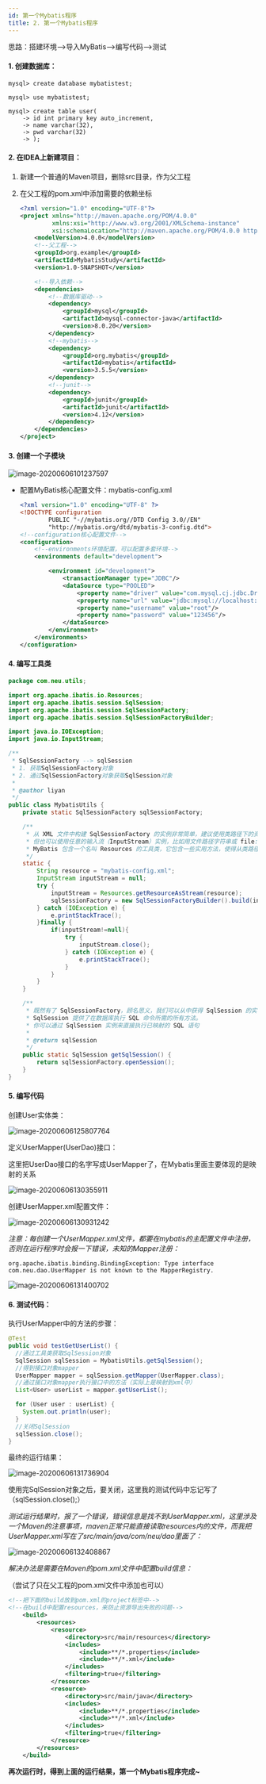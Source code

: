 ```yaml
---
id: 第一个Mybatis程序
title: 2. 第一个Mybatis程序
---
```


思路：搭建环境-->导入MyBatis-->编写代码-->测试



#### 1. 创建数据库：

```mysql
mysql> create database mybatistest;

mysql> use mybatistest;

mysql> create table user(
    -> id int primary key auto_increment,
    -> name varchar(32),
    -> pwd varchar(32)
    -> );
```



#### 2. 在IDEA上新建项目：

1. 新建一个普通的Maven项目，删除src目录，作为父工程

2. 在父工程的pom.xml中添加需要的依赖坐标

   ```xml
   <?xml version="1.0" encoding="UTF-8"?>
   <project xmlns="http://maven.apache.org/POM/4.0.0"
            xmlns:xsi="http://www.w3.org/2001/XMLSchema-instance"
            xsi:schemaLocation="http://maven.apache.org/POM/4.0.0 http://maven.apache.org/xsd/maven-4.0.0.xsd">
       <modelVersion>4.0.0</modelVersion>
       <!--父工程-->
       <groupId>org.example</groupId>
       <artifactId>MybatisStudy</artifactId>
       <version>1.0-SNAPSHOT</version>
   
       <!--导入依赖-->
       <dependencies>
           <!--数据库驱动-->
           <dependency>
               <groupId>mysql</groupId>
               <artifactId>mysql-connector-java</artifactId>
               <version>8.0.20</version>
           </dependency>
           <!--mybatis-->
           <dependency>
               <groupId>org.mybatis</groupId>
               <artifactId>mybatis</artifactId>
               <version>3.5.5</version>
           </dependency>
           <!--junit-->
           <dependency>
               <groupId>junit</groupId>
               <artifactId>junit</artifactId>
               <version>4.12</version>
           </dependency>
       </dependencies>
   </project>
   ```



#### 3. 创建一个子模块

![image-20200606101237597](https://images.shiguangping.com/imgs/20200606101237.png)

- 配置MyBatis核心配置文件：mybatis-config.xml

  ```xml
  <?xml version="1.0" encoding="UTF-8" ?>
  <!DOCTYPE configuration
          PUBLIC "-//mybatis.org//DTD Config 3.0//EN"
          "http://mybatis.org/dtd/mybatis-3-config.dtd">
  <!--configuration核心配置文件-->
  <configuration>
      <!--environments环境配置，可以配置多套环境-->
      <environments default="development">
  
          <environment id="development">
              <transactionManager type="JDBC"/>
              <dataSource type="POOLED">
                  <property name="driver" value="com.mysql.cj.jdbc.Driver"/>
                  <property name="url" value="jdbc:mysql://localhost:3306/mybatistest"/>
                  <property name="username" value="root"/>
                  <property name="password" value="123456"/>
              </dataSource>
          </environment>
      </environments>
  </configuration>
  ```



#### 4. 编写工具类

```java
package com.neu.utils;

import org.apache.ibatis.io.Resources;
import org.apache.ibatis.session.SqlSession;
import org.apache.ibatis.session.SqlSessionFactory;
import org.apache.ibatis.session.SqlSessionFactoryBuilder;

import java.io.IOException;
import java.io.InputStream;

/**
 * SqlSessionFactory --> sqlSession
 * 1. 获取SqlSessionFactory对象
 * 2. 通过SqlSessionFactory对象获取SqlSession对象
 *
 * @author liyan
 */
public class MybatisUtils {
    private static SqlSessionFactory sqlSessionFactory;

    /**
     * 从 XML 文件中构建 SqlSessionFactory 的实例非常简单，建议使用类路径下的资源文件进行配置。
     * 但也可以使用任意的输入流（InputStream）实例，比如用文件路径字符串或 file:// URL 构造的输入流。
     * MyBatis 包含一个名叫 Resources 的工具类，它包含一些实用方法，使得从类路径或其它位置加载资源文件更加容易。
     */
    static {
        String resource = "mybatis-config.xml";
        InputStream inputStream = null;
        try {
            inputStream = Resources.getResourceAsStream(resource);
            sqlSessionFactory = new SqlSessionFactoryBuilder().build(inputStream);
        } catch (IOException e) {
            e.printStackTrace();
        }finally {
            if(inputStream!=null){
                try {
                    inputStream.close();
                } catch (IOException e) {
                    e.printStackTrace();
                }
            }
        }
    }

    /**
     * 既然有了 SqlSessionFactory，顾名思义，我们可以从中获得 SqlSession 的实例。
     * SqlSession 提供了在数据库执行 SQL 命令所需的所有方法。
     * 你可以通过 SqlSession 实例来直接执行已映射的 SQL 语句
     *
     * @return sqlSession
     */
    public static SqlSession getSqlSession() {
        return sqlSessionFactory.openSession();
    }
}
```



#### 5. 编写代码

创建User实体类：

![image-20200606125807764](https://images.shiguangping.com/imgs/20200606125807.png)



定义UserMapper(UserDao)接口：

这里把UserDao接口的名字写成UserMapper了，在Mybatis里面主要体现的是映射的关系

![image-20200606130355911](https://images.shiguangping.com/imgs/20200606130355.png)



创建UserMapper.xml配置文件：

![image-20200606130931242](https://images.shiguangping.com/imgs/20200606130931.png)



*注意：每创建一个UserMapper.xml文件，都要在mybatis的主配置文件中注册，否则在运行程序时会报一下错误，未知的Mapper注册：*

```
org.apache.ibatis.binding.BindingException: Type interface com.neu.dao.UserMapper is not known to the MapperRegistry.
```

![image-20200606131400702](https://images.shiguangping.com/imgs/20200606131400.png)



#### 6. 测试代码：

执行UserMapper中的方法的步骤：

```java
@Test
public void testGetUserList() {
  //通过工具类获取SqlSession对象
  SqlSession sqlSession = MybatisUtils.getSqlSession();
  //得到接口对象mapper
  UserMapper mapper = sqlSession.getMapper(UserMapper.class);
  //通过接口对象mapper执行接口中的方法（实际上是映射到xml中）
  List<User> userList = mapper.getUserList();

  for (User user : userList) {
    System.out.println(user);
  }
  //关闭SqlSession
  sqlSession.close();
}
```



最终的运行结果：

![image-20200606131736904](https://images.shiguangping.com/imgs/20200606131736.png)

使用完SqlSession对象之后，要关闭，这里我的测试代码中忘记写了（sqlSession.close();）



*测试运行结果时，报了一个错误，错误信息是找不到UserMapper.xml，这里涉及一个Maven的注意事项，maven正常只能直接读取resources内的文件，而我把UserMapper.xml写在了src/main/java/com/neu/dao里面了：*

![image-20200606132408867](https://images.shiguangping.com/imgs/20200606132408.png)

*解决办法是需要在Maven的pom.xml文件中配置build信息：*

（尝试了只在父工程的pom.xml文件中添加也可以）

```xml
<!--把下面的build放到pom.xml的project标签中-->
<!--在build中配置resources，来防止资源导出失败的问题-->
    <build>
        <resources>
            <resource>
                <directory>src/main/resources</directory>
                <includes>
                    <include>**/*.properties</include>
                    <include>**/*.xml</include>
                </includes>
                <filtering>true</filtering>
            </resource>
            <resource>
                <directory>src/main/java</directory>
                <includes>
                    <include>**/*.properties</include>
                    <include>**/*.xml</include>
                </includes>
                <filtering>true</filtering>
            </resource>
        </resources>
    </build>
```

**再次运行时，得到上面的运行结果，第一个Mybatis程序完成~**

